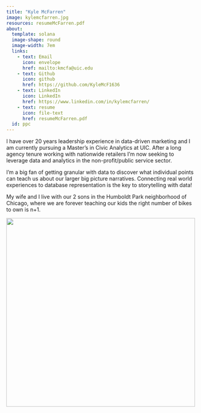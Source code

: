 ```yaml
---
title: "Kyle McFarren"
image: kylemcfarren.jpg
resources: resumeMcFarren.pdf
about: 
  template: solana
  image-shape: round
  image-width: 7em
  links: 
    - text: Email
      icon: envelope
      href: mailto:kmcfa@uic.edu
    - text: Github
      icon: github
      href: https://github.com/KyleMcF1636
    - text: LinkedIn
      icon: LinkedIn
      href: https://www.linkedin.com/in/kylemcfarren/
    - text: resume
      icon: file-text
      href: resumeMcFarren.pdf
  id: ppc
---
```


::: {#ppc}
I have over 20 years leadership experience in data-driven marketing and I am currently pursuing a Master's in Civic Analytics at UIC. After a long agency tenure working with nationwide retailers I'm now seeking to leverage data and analytics in the non-profit/public service sector.

I'm a big fan of getting granular with data to discover what individual points can teach us about our larger big picture narratives. Connecting real world experiences to database representation is the key to storytelling with data!
:::

<div>

My wife and I live with our 2 sons in the Humboldt Park neighborhood of Chicago, where we are forever teaching our kids the right number of bikes to own is n+1.

![](aboutphoto.JPG){fig-align="center" width="500"}

</div>
